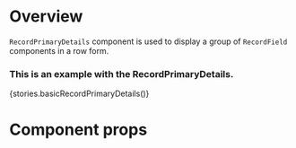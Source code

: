 
<Meta title="Modules|Record/Components" component={RecordPrimaryDetails} />

# Overview

`RecordPrimaryDetails` component is used to display a group of `RecordField` components in a row form.

### This is an example with the RecordPrimaryDetails.

<Preview>
    <Story name="RecordPrimaryDetails">{stories.basicRecordPrimaryDetails()}</Story>
</Preview>

# Component props

<Props of={RecordPrimaryDetails} />
